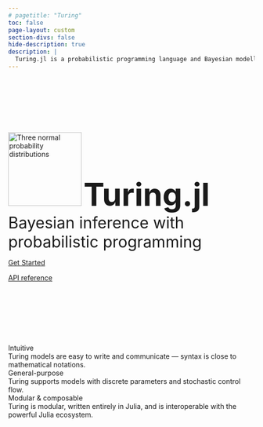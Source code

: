 ```yaml
---
# pagetitle: "Turing"
toc: false
page-layout: custom
section-divs: false
hide-description: true
description: |
  Turing.jl is a probabilistic programming language and Bayesian modelling framework for the Julia programming language.
---
```


<div class="d-flex flex-column align-items-center gap-0" style="padding:7rem 0;">
<image src="assets/images/turing-logo.svg" width="150px" alt="Three normal probability distributions"> 
<span style="font-size:4rem;font-weight:700;">Turing.jl</span>
<span style="font-size:2rem;padding-bottom:1.25rem;">Bayesian inference with probabilistic programming</span>
<div class="d-flex flex-row gap-2">
[Get Started](https://turinglang.org/docs/tutorials/docs-00-getting-started/){.button--fill .btn}

<!-- The empty line above makes quarto accept the div class -->
[API reference](/library/){.button .btn}
</div>
</div>
<div class="d-flex flex-row flex-wrap justify-content-center gap-3 pb-5">
  <div class="card">
  <div class="card-title">Intuitive</div>
  Turing models are easy to write and communicate — syntax is close to mathematical notations. 
  </div>

  <div class="card">
  <div class="card-title">General-purpose</div>
  Turing supports models with discrete parameters and stochastic control flow. 
  </div>

  <div class="card">
  <div class="card-title">Modular & composable</div>
  Turing is modular, written entirely in Julia, and is interoperable with the powerful Julia ecosystem.
  </div>
</div>

<!--
::: {.hero-banner}
::: {.grid}
::: {.g-col-1}
:::
::: {.g-col-8}

# Turing.jl: Bayesian inference with probabilistic programming. 

### Intuitive
Turing models are easy to write and communicate — syntax is close to mathematical notations. 

### General-purpose
Turing supports models with discrete parameters and stochastic control flow. 

### Modular and composable 
Turing is modular, written entirely in Julia, and is interoperable with the powerful Julia ecosystem. 


::: {.hero-buttons style="position: relative; display: flex; justify-content: center;"}
[Get Started]({{< meta get-started >}}){.btn-action-primary .btn-action .btn .btn-lg role="button" style="background-color: #073c44; color: white"}
:::

::: {.g-col-3}
:::
:::
:::

:::

::: {style="position: relative; display: flex; justify-content: center;"}
::: {.grid}
::: {.g-col-1}
:::
::: {.g-col-8}
## Community Resources

The Turing.jl [discourse forum](https://discourse.julialang.org/c/domain/probprog) provides support and discussion for all user levels.
The [Turing.jl documentation]({{< meta get-started >}}) and [official tutorials]({{< meta tutorials-intro >}}) help users learn and use Turing.jl!
There's also a [tutorial in Bayesian Statistics using Julia and Turing.jl](https://storopoli.io/Bayesian-Julia).

:::
::: {.g-col-3}
:::
:::
:::
-->